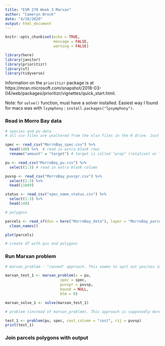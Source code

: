 ```yaml
---
title: "ESM 270 Week 3 Marxan"
author: "Cameryn Brock"
date: "4/28/2020"
output: html_document
---
```


```r
knitr::opts_chunk$set(echo = TRUE,
                      message = FALSE,
                      warning = FALSE)
```

```r
 
library(here)
library(janitor)
library(prioritizr)
library(sf)
library(tidyverse)

```

Information on the `prioritizr` package is at https://mran.microsoft.com/snapshot/2018-03-04/web/packages/prioritizr/vignettes/quick_start.html. 

Note: for `solve()` function, must have a solver installed. Easiest way I found for macs was with `lsymphony` : `install.packages("lpsymphony")`. 

### Read in Morro Bay data

```r

# species and pu data
# all csv files are unaltered from the xlsx files in the R drive. Just saved as csvs. 

spec <- read_csv("MorroBay_spec.csv") %>% 
  head(140) %>%  # read in extra blank rows 
  rename("amount" = "target") # target is called "prop" (relative) or "amount" (absolute)

pu <- read_csv("MorroBay_pu.csv") %>% 
  select(1:3) # read in extra blank column

puvsp <- read_csv("MorroBay_puvspr.csv") %>% 
  select(1:3) %>% 
  head(11849)

status <- read_csv("spec_name_status.csv") %>% 
  select(1:3) %>% 
  head(140)

# polygons

parcels <- read_sf(dsn = here("MorroBay_data"), layer = "MorroBay_parcels") %>% 
  clean_names()

plot(parcels)

# create df with pus and polygons


```

### Run Marxan problem

```r

# marxan_problem - "canned" approach. This seems to spit out yes/nos instead of sums. The page recommended against this approach because it's less customizable. 

marxan_test_1 <- marxan_problem(x = pu,
                         spec = spec, 
                         puvspr = puvsp, 
                         bound = NULL,
                         blm = 0)

marxan_solve_1 <- solve(marxan_test_1)

```

```r

# problem (instead of marxan_problem). This approach is supposedly more customizable, planning to work with this more

test_1 <- problem(pu, spec, cost_column = "cost", rij = puvsp)
print(test_1)

```


### Join parcels polygons with output




